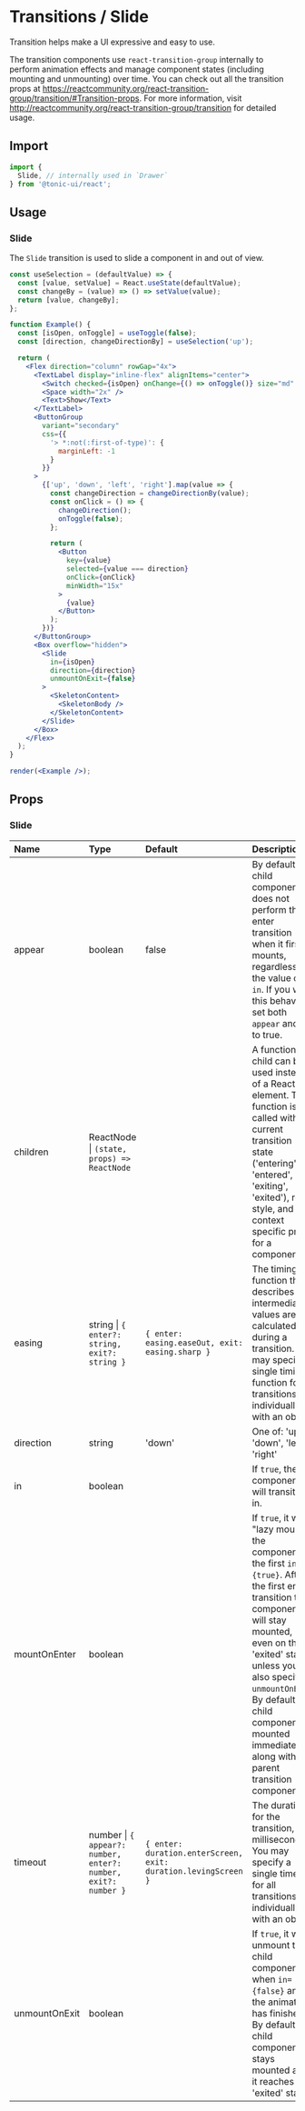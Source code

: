 # Transitions / Slide

Transition helps make a UI expressive and easy to use.

The transition components use `react-transition-group` internally to perform animation effects and manage component states (including mounting and unmounting) over time. You can check out all the transition props at https://reactcommunity.org/react-transition-group/transition/#Transition-props. For more information, visit http://reactcommunity.org/react-transition-group/transition for detailed usage.

## Import

```js
import {
  Slide, // internally used in `Drawer`
} from '@tonic-ui/react';
```

## Usage

### Slide

The `Slide` transition is used to slide a component in and out of view.

```jsx noInline
const useSelection = (defaultValue) => {
  const [value, setValue] = React.useState(defaultValue);
  const changeBy = (value) => () => setValue(value);
  return [value, changeBy];
};

function Example() {
  const [isOpen, onToggle] = useToggle(false);
  const [direction, changeDirectionBy] = useSelection('up');

  return (
    <Flex direction="column" rowGap="4x">
      <TextLabel display="inline-flex" alignItems="center">
        <Switch checked={isOpen} onChange={() => onToggle()} size="md" />
        <Space width="2x" />
        <Text>Show</Text>
      </TextLabel>
      <ButtonGroup
        variant="secondary"
        css={{
          '> *:not(:first-of-type)': {
            marginLeft: -1
          }
        }}
      >
        {['up', 'down', 'left', 'right'].map(value => {
          const changeDirection = changeDirectionBy(value);
          const onClick = () => {
            changeDirection();
            onToggle(false);
          };

          return (
            <Button
              key={value}
              selected={value === direction}
              onClick={onClick}
              minWidth="15x"
            >
              {value}
            </Button>
          );
        })}
      </ButtonGroup>
      <Box overflow="hidden">
        <Slide
          in={isOpen}
          direction={direction}
          unmountOnExit={false}
        >
          <SkeletonContent>
            <SkeletonBody />
          </SkeletonContent>
        </Slide>
      </Box>
    </Flex>
  );
}

render(<Example />);
```

## Props

### Slide

| Name | Type | Default | Description |
| :--- | :--- | :------ | :---------- |
| appear | boolean | false | By default the child component does not perform the enter transition when it first mounts, regardless of the value of `in`. If you want this behavior, set both `appear` and `in` to true. |
| children | ReactNode \| `(state, props) => ReactNode` | | A function child can be used instead of a React element. This function is called with the current transition state ('entering', 'entered', 'exiting', 'exited'), ref, style, and context specific props for a component. |
| easing | string \| `{ enter?: string, exit?: string }` | `{ enter: easing.easeOut, exit: easing.sharp }` | The timing function that describes how intermediate values are calculated during a transition. You may specify a single timing function for all transitions, or individually with an object. |
| direction | string | 'down' | One of: 'up', 'down', 'left', 'right' |
| in | boolean | | If `true`, the component will transition in. |
| mountOnEnter | boolean | | If `true`, it will "lazy mount" the component on the first `in={true}`. After the first enter transition the component will stay mounted, even on the 'exited' state, unless you also specify `unmountOnExit`. By default the child component is mounted immediately along with the parent transition component. |
| timeout | number \| `{ appear?: number, enter?: number, exit?: number }` | `{ enter: duration.enterScreen, exit: duration.levingScreen }` | The duration for the transition, in milliseconds. You may specify a single timeout for all transitions, or individually with an object. |
| unmountOnExit | boolean | | If `true`, it will unmount the child component when `in={false}` and the animation has finished. By default the child component stays mounted after it reaches the 'exited' state. |
